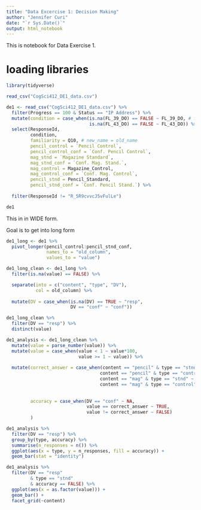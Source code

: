 ```yaml
---
title: "Data Excercise 1: Decision Making"
author: "Jennifer Curi"
date: "`r Sys.Date()`"
output: html_notebook
---
```


This is notebook for Data Exercise 1. 

# loading libraries
```r
library(tidyverse)
```
```r
read_csv("CogSci412_DE1_data.csv")

```


```r
de1 <- read_csv("CogSci412_DE1_data.csv") %>%
  filter(Progress == 100 & Status == "IP Address") %>%
  mutate(condition = case_when(is.na(FL_39_DO) == FALSE ~ FL_39_DO, # first case
                               is.na(FL_43_DO) == FALSE ~ FL_43_DO)) %>% # second case
  select(ResponseId,
         condition,
         familiarity = Q10, # new_name = old_name
         pencil_control = `Pencil Control`,
         pencil_control_conf = `Conf. Pencil Control`,
         mag_stnd = `Magazine Standard`,
         mag_stnd_conf = `Conf. Mag. Stand.`,
         mag_control = Magazine_Control,
         mag_control_conf = `Conf. Mag. Control`,
         pencil_stnd = Pencil_Standard,
         pencil_stnd_conf = `Conf. Pencil Stand.`) %>%
  
  filter(ResponseId != "R_5R9cvvcJ5vFulLe")

```

```r
de1
```

This in in WIDE form.

Goal is to get into long form



```r
de1_long <- de1 %>%
  pivot_longer(pencil_control:pencil_stnd_conf, 
               names_to = "old_column", 
               values_to = "value") 
```


```r
de1_long_clean <- de1_long %>%
  filter(is.na(value) == FALSE) %>%

  separate(into = c("content", "type", "DV"),
           col = old_column) %>%
  
  mutate(DV = case_when(is.na(DV) == TRUE ~ "resp",
                        DV == "conf" ~ "conf"))
```

```r
de1_long_clean %>%
  filter(DV == "resp") %>%
  distinct(value)

```

```r
de1_analysis <- de1_long_clean %>%
  mutate(value = parse_number(value)) %>%
  mutate(value = case_when(value < 1 ~ value*100, 
                           value >= 1 ~ value)) %>% 
  
  mutate(correct_answer = case_when(content == "pencil" & type == "stnd" ~ 5,
                                   content == "pencil" & type == "control" ~ 10,
                                   content == "mag" & type == "stnd" ~ 45,
                                   content == "mag" & type == "control" ~ 90),
         
        
         accuracy = case_when(DV == "conf" ~ NA,
                              value == correct_answer ~ TRUE,
                              value != correct_answer ~ FALSE)
         )
```


```r
de1_analysis %>%
  filter(DV == "resp") %>%
  group_by(type, accuracy) %>%
  summarise(n_responses = n()) %>%
  ggplot(aes(x = type, y = n_responses, fill = accuracy)) +
  geom_bar(stat = "identity")
```

```r
de1_analysis %>%
  filter(DV == "resp" 
         & type == "stnd" 
         & accuracy == FALSE) %>% 
  ggplot(aes(x = as.factor(value))) + 
  geom_bar() +
  facet_grid(~content)
```







